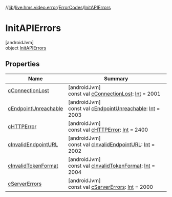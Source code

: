 //[lib](../../../../index)/[live.hms.video.error](../../index)/[ErrorCodes](../index)/[InitAPIErrors](index)

# InitAPIErrors

[androidJvm]\
object [InitAPIErrors](index)

## Properties

| Name                                            | Summary                                                                                                                                                        |
| ----------------------------------------------- | -------------------------------------------------------------------------------------------------------------------------------------------------------------- |
| [cConnectionLost](c-connection-lost)            | [androidJvm]<br />const val [cConnectionLost](c-connection-lost): [Int](https://kotlinlang.org/api/latest/jvm/stdlib/kotlin/-int/index.html) = 2001            |
| [cEndpointUnreachable](c-endpoint-unreachable)  | [androidJvm]<br />const val [cEndpointUnreachable](c-endpoint-unreachable): [Int](https://kotlinlang.org/api/latest/jvm/stdlib/kotlin/-int/index.html) = 2003  |
| [cHTTPError](c-h-t-t-p-error)                   | [androidJvm]<br />const val [cHTTPError](c-h-t-t-p-error): [Int](https://kotlinlang.org/api/latest/jvm/stdlib/kotlin/-int/index.html) = 2400                   |
| [cInvalidEndpointURL](c-invalid-endpoint-u-r-l) | [androidJvm]<br />const val [cInvalidEndpointURL](c-invalid-endpoint-u-r-l): [Int](https://kotlinlang.org/api/latest/jvm/stdlib/kotlin/-int/index.html) = 2002 |
| [cInvalidTokenFormat](c-invalid-token-format)   | [androidJvm]<br />const val [cInvalidTokenFormat](c-invalid-token-format): [Int](https://kotlinlang.org/api/latest/jvm/stdlib/kotlin/-int/index.html) = 2004   |
| [cServerErrors](c-server-errors)                | [androidJvm]<br />const val [cServerErrors](c-server-errors): [Int](https://kotlinlang.org/api/latest/jvm/stdlib/kotlin/-int/index.html) = 2000                |
